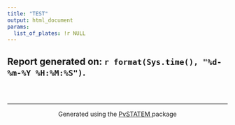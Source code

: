 ```yaml
---
title: "TEST"
output: html_document
params:
  list_of_plates: !r NULL
---
```

Report generated on:  `r format(Sys.time(), "%d-%m-%Y %H:%M:%S")`.  
------------------

### &nbsp;

<hr />
<p style="text-align: center;">Generated using the <a href="https://github.com/mini-pw/PvSTATEM">PvSTATEM </a> package </p>


